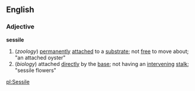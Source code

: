==English==
===Adjective===
'''sessile'''
#(''zoology'') [[permanently]] [[attach]]ed to a [[substrate]]; not [[free]] to move about; "an attached oyster"
#(''biology'') attached [[directly]] by the [[base]]; not having an [[intervening]] [[stalk]]; "sessile flowers"

[[pl:Sessile]]